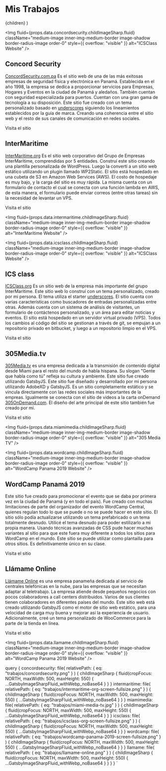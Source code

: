 
  <PageLayout>
    <SEO title="Mis Trabajos" />
    <h1 className="centered">Mis Trabajos</h1>
    {children}
  </PageLayout>
)

<div class="grid-content-50 align-center gap-40 space-bellow">

<Img
fluid={props.data.concordsecurity.childImageSharp.fluid}
className="medium-image inner-img-medium-border image-shadow border-radius-image order-0"
style={{ overflow: "visible" }}
alt="ICSClass Website"
/>

<div class="grid-item">

## Concord Security

[ConcordSecurity.com.pa](https://concordsecurity.com.pa/) Es el sitio web de una de las más exitosas empresas de seguridad física y electrónica en Panamá. Establecida en el año 1998, la empresa se dedica a proporcionar servicios para Empresas, Hogares y Eventos en la ciudad de Panamá y aledaños. También cuentan con seguridad especializada para puertos. Cuentan con una gran gama de tecnología a su disposición. Este sitio fue creado con un tema personalizado basado en [underscores](https://underscores.me) siguiendo los lineamientos establecidos por la guía de marca. Creando una coherencia entre el sitio web y el resto de sus canales de comunicación en redes sociales.

<VisitButton to="https://concordsecurity.com.pa/">
Visita el sitio
</VisitButton>

</div>

</div>

<div class="grid-content-50 align-center gap-40 space-bellow">

<div class="grid-item">

## InterMaritime

[InterMaritime.org](https://intermaritime.org/) Es el sitio web corporativo del Grupo de Empresas InterMaritime, comprendidas por 5 entidades. Construí este sitio creando una plantilla personalizada de WordPress. Luego la convertí a un sitio web estático utilizando un plugin llamado WP2Static. El sitio está hospedado en una cubeta de S3 en Amazon Web Services (AWS). El costo de hospedaje es muy bajo, y la carga del sitio es muy rápida. La misma cuenta con un formulario de contacto el cual se conecta con una función lambda en AWS, de esta manera, el formulario puede enviar correos (entre otras tareas) sin la necesidad de levantar un VPS.

<VisitButton to="https://intermaritime.org/">
Visita el sitio
</VisitButton>

</div>

<Img
fluid={props.data.intermaritime.childImageSharp.fluid}
className="medium-image inner-img-medium-border image-shadow border-radius-image order-0"
style={{ overflow: "visible" }}
alt="InterMaritime Website"
/>

</div>

<div class="grid-content-50 align-center gap-40 space-bellow">

<Img
fluid={props.data.icsclass.childImageSharp.fluid}
className="medium-image inner-img-medium-border image-shadow border-radius-image order-0"
style={{ overflow: "visible" }}
alt="ICSClass Website"
/>

<div class="grid-item">

## ICS class

[ICSClass.org](https://icsclass.org/) Es un sitio web de la empresa más importante del grupo InterMaritime. Este sitio web lo construí con un tema personalizado, creado por mi persona. El tema utiliza el starter [underscores](https://underscores.me/). El sitio cuenta con varias características como buscadores de entradas personalizadas entre otras. Además cuenta con un sistema de análisis de visitantes, un formulario de contáctenos personalizado, y un área para editar noticias y eventos. El sitio está hospedado en un servidor virtual privado (VPS). Todos los cambios al código del sitio se gestionan a través de git, se empujan a un repositorio privado en bitbucket, y luego a un repositorio limpio en el VPS.

<VisitButton to="https://icsclass.org/">
Visita el sitio
</VisitButton>

</div>

</div>

<div class="grid-content-50 align-center gap-40 space-bellow">

<div class="grid-item">

## 305Media.tv

[305Media.tv](http://305media.tv/) es una empresa dedicada a la transmisión de contenido digital desde Miami para el resto del mundo de habla hispana. Su slogan "Gente que habla como tú" refleja su cultura y ambiente. Este sitio fue creado utilizando GatsbyJS. Este sitio fue diseñado y desarrollado por mi persona utilizando AdobeXD y GatsbyJS. Es un sitio completamente estático y se vincula directamente con las redes sociales más importantes de la empreas. Igualmente se conecta con el sitio de videos a la carta onDemand [305OnDemand.com](http://305ondemand.com/es/). El diseño del arte principal de este sitio también fue creado por mi.

<VisitButton to="http://305media.tv/">
Visita el sitio
</VisitButton>

</div>

<Img
fluid={props.data.miamimedia.childImageSharp.fluid}
className="medium-image inner-img-medium-border image-shadow border-radius-image order-0"
style={{ overflow: "visible" }}
alt="305 Media TV"
/>

</div>

<div class="grid-content-50 align-center gap-40 space-bellow">

<Img
fluid={props.data.wordcamp.childImageSharp.fluid}
className="medium-image inner-img-medium-border image-shadow border-radius-image order-0"
style={{ overflow: "visible" }}
alt="WordCamp Panama 2019 Website"
/>

<div class="grid-item">

## WordCamp Panamá 2019

Este sitio fue creado para promocionar el evento que se daba por primera vez en la ciudad de Panamá (y en todo el país). Fue creado con muchas limitaciones de parte del organizador del evento WordCamp Central, quienes regulan todo lo que se puede o no se puede hacer en este sitio. El sitio sólo podía actualizarse utilizando un tema prefabricado o un tema totalmente desnudo. Utilicé el tema desnudo para poder estilizarlo a mi propia manera. Usando técnicas avanzadas de CSS pude hacer muchas variantes al sitio para que este fuera muy diferente a todos los sitios para WordCamp en el mundo. Este sitio se puede utilizar como plantailla para otros sitios. Es definitivamente único en su clase.

<VisitButton to="https://2019.panamacity.wordcamp.org/">
Visita el sitio
</VisitButton>

</div>

</div>

<div class="grid-content-50 align-center gap-40 space-bellow">

<div class="grid-item">

## Llámame Online

[Llámame Online](https://llamame.online/) es una empresa panameña dedicada al servicio de centrales telefónicas en la nube, para las empresas que se necesitan adaptar al teletrabajo. La empresa atiende desde pequeños negocios con pocos colaboradores a call centers distribuidos. Varios de sus clientes tienen colaboradores en diferentes países del mundo. Este sitio web está creado utilizando GatsbyJS como el motor de sitio web estático, para una velocidad de carga muy buena y mejorar así la experiencia de usuario. Adicionalmente, creé un tema personalizado de WooCommerce para la parte de la tienda en línea.

<VisitButton to="https://llamame.online/">
Visita el sitio
</VisitButton>

</div>

<Img
fluid={props.data.llamame.childImageSharp.fluid}
className="medium-image inner-img-medium-border image-shadow border-radius-image order-0"
style={{ overflow: "visible" }}
alt="WordCamp Panama 2019 Website"
/>

</div>

  query {
    concordsecurity: file(
      relativePath: { eq: "trabajos/concordsecurity.png" }
    ) {
      childImageSharp {
        fluid(cropFocus: NORTH, maxWidth: 500, maxHeight: 550) {
          ...GatsbyImageSharpFluid_withWebp_noBase64
        }
      }
    }
    intermaritime: file(
      relativePath: { eq: "trabajos/intermaritime-org-screen-fullsize.png" }
    ) {
      childImageSharp {
        fluid(cropFocus: NORTH, maxWidth: 500, maxHeight: 550) {
          ...GatsbyImageSharpFluid_withWebp_noBase64
        }
      }
    }
    miamimedia: file(
      relativePath: { eq: "trabajos/miami-media-tv.jpg" }
    ) {
      childImageSharp {
        fluid(cropFocus: NORTH, maxWidth: 500, maxHeight: 550) {
          ...GatsbyImageSharpFluid_withWebp_noBase64
        }
      }
    }
    icsclass: file(
      relativePath: { eq: "trabajos/icsclass-org-screen-fullsize.png" }
    ) {
      childImageSharp {
        fluid(cropFocus: NORTH, maxWidth: 500, maxHeight: 550) {
          ...GatsbyImageSharpFluid_withWebp_noBase64
        }
      }
    }
    wordcamp: file(
      relativePath: { eq: "trabajos/wordcamp-panama-2019-screen-fullsize.png" }
    ) {
      childImageSharp {
        fluid(cropFocus: NORTH, maxWidth: 500, maxHeight: 550) {
          ...GatsbyImageSharpFluid_withWebp_noBase64
        }
      }
    }
    llamame: file(
      relativePath: { eq: "trabajos/llamame-online.png" }
    ) {
      childImageSharp {
        fluid(cropFocus: NORTH, maxWidth: 500, maxHeight: 550) {
          ...GatsbyImageSharpFluid_withWebp_noBase64
        }
      }
    }
  }
`
